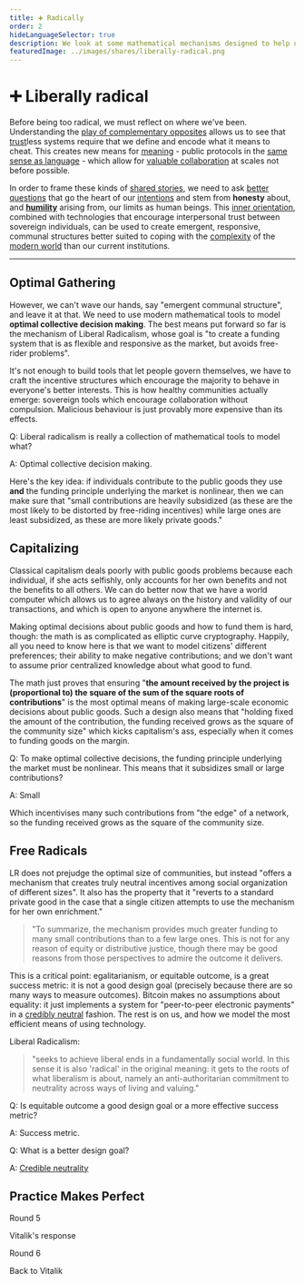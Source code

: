 ```yaml
---
title: ➕ Radically
order: 2
hideLanguageSelector: true
description: We look at some mathematical mechanisms designed to help us collective decide what to fund in the most optimal way so that we may more sustainably govern ourselves.
featuredImage: ../images/shares/liberally-radical.png
---
```


# ➕ Liberally radical

Before being too radical, we must reflect on where we've been. Understanding 
the [play of complementary opposites](/learn/module-0/play-of-pattern/) allows us to see 
that [trust](/learn/module-0/trust/)less systems require that we define and encode what it means 
to cheat. This creates new means for [meaning](/learn/module-1/meaning/) - public protocols in 
the [same sense as language](/learn/module-2/money-speech/) - which allow 
for [valuable collaboration](/learn/module-1/value/) at scales not before possible.

In order to frame these kinds of [shared stories](/learn/module-0/conversation/), we need to 
ask [better questions](/learn/module-2/better-questions/) that go the heart of 
our [intentions](/learn/module-3/intention/) and stem from **honesty** about,
and [**humility**](/learn/module-3/humility/) arising from, our limits as human beings. 
This [inner orientation](/learn/module-0/purpose/), combined with technologies that encourage 
interpersonal trust between sovereign individuals, can be used to create emergent, responsive, 
communal structures better suited to coping with the [complexity](/learn/module-2/engineering/) 
of the [modern world](/learn/module-3/time/) than our current institutions.

---

## Optimal Gathering

However, we can't wave our hands, say "emergent communal structure", and leave it at that. We 
need to use modern mathematical tools to model **optimal collective decision making**. The best 
means put forward so far is the mechanism of <Link to="https://gitcoin.co/blog/experiments-with-liberal-radicalism/" >Liberal Radicalism</Link>, whose goal is "to create a funding system that is as flexible and responsive as the market, but avoids free-rider problems".

It's not enough to build tools that let people govern themselves, we have to craft the 
incentive structures which encourage the majority to behave in everyone's better interests. 
This is how healthy communities actually emerge: sovereign tools which encourage collaboration 
without compulsion. Malicious behaviour is just provably more expensive than its effects.

<Flash>

<Card>

Q: Liberal radicalism is really a collection of mathematical tools to model what?

A: Optimal collective decision making.

</Card>

</Flash>

Here's the key idea: if individuals contribute to the public goods they use **and** the funding 
principle underlying the market is nonlinear, then we can make sure that "small contributions 
are heavily subsidized (as these are the most likely to be distorted by free-riding incentives) 
while large ones are least subsidized, as these are more likely private goods."

## Capitalizing

Classical capitalism deals poorly with public goods problems because each individual, if she 
acts selfishly, only accounts for her own benefits and not the benefits to all others. We can do 
better now that we have a world computer which allows us to agree always on the history and 
validity of our transactions, and which is open to anyone anywhere the internet is.

Making optimal decisions about public goods and how to fund them is hard, 
though: <Link to="https://papers.ssrn.com/sol3/papers.cfm?abstract_id=3243656">the math</Link> 
is as complicated as elliptic curve cryptography. Happily, all you need to know here is that we 
want to model citizens' different preferences; their ability to make negative contributions; and 
we don't want to assume prior centralized knowledge about what good to fund.

The math just proves that ensuring "**the amount received by the project is (proportional to) 
the square of the sum of the square roots of contributions**" is the most optimal means of 
making large-scale economic decisions about public goods. Such a design also means that "holding 
fixed the amount of the contribution, the funding received grows as the square of the community 
size" which kicks capitalism's ass, especially when it comes to funding goods on the margin.

<Flash>

<Card>

Q: To make optimal collective decisions, the funding principle underlying the market must be nonlinear. This means that it subsidizes small or large contributions?

A: Small 

Which incentivises many such contributions from "the edge" of a network, so the funding received grows as the square of the community size.

</Card>

</Flash>

## Free Radicals

LR does not prejudge the optimal size of communities, but instead "offers a mechanism that creates 
truly neutral incentives among social organization of different sizes". It also has the property 
that it "reverts to a standard private good in the case that a single citizen attempts to use the 
mechanism for her own enrichment."

> "To summarize, the mechanism provides much greater funding to many small contributions than to 
a few large ones. This is not for any reason of equity or distributive justice, though there may 
be good reasons from those perspectives to admire the outcome it delivers.

This is a critical point: egalitarianism, or equitable outcome, is a great success metric: it is 
not a good design goal (precisely because there are so many ways to measure outcomes). Bitcoin 
makes no assumptions about equality: it just implements a system for "peer-to-peer electronic 
payments" in a [credibly neutral](https://nakamoto.com/credible-neutrality/) fashion. The rest is on us, and how we model the most efficient means of using technology.

Liberal Radicalism:

> "seeks to achieve liberal ends in a fundamentally social world. In this sense it is also 
'radical' in the original meaning: it gets to the roots of what liberalism is about, namely an 
anti-authoritarian commitment to neutrality across ways of living and valuing."

<Flash>

<Card>

Q: Is equitable outcome a good design goal or a more effective success metric? 

A: Success metric. 

</Card>

<Card>

Q: What is a better design goal?

A: [Credible neutrality](https://nakamoto.com/credible-neutrality/)

</Card>

</Flash>

## Practice Makes Perfect

<List>

<Link to="https://gitcoin.co/blog/gitcoin-grants-round-5-funding-our-future/">

Round 5

</Link>

<Link to="https://vitalik.ca/general/2020/04/30/round5.html">

Vitalik's response

</Link>

<Link to="https://gitcoin.co/blog/gitcoin-grants-round-6/">

Round 6

</Link>

<Link to="https://vitalik.ca/general/2020/07/21/round6.html">

Back to Vitalik

</Link>

</List>
